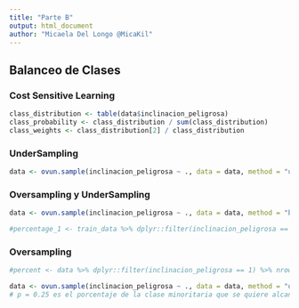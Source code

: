 ```yaml
---
title: "Parte B"
output: html_document
author: "Micaela Del Longo @MicaKil"
---
```


## Balanceo de Clases

### Cost Sensitive Learning

```r
class_distribution <- table(data$inclinacion_peligrosa)
class_probability <- class_distribution / sum(class_distribution)
class_weights <- class_distribution[2] / class_distribution
```

### UnderSampling

```r
data <- ovun.sample(inclinacion_peligrosa ~ ., data = data, method = "under")$data  # default p = 0.5
```

### Oversampling y UnderSampling

```r
data <- ovun.sample(inclinacion_peligrosa ~ ., data = data, method = "both")$data

#percentage_1 <- train_data %>% dplyr::filter(inclinacion_peligrosa == 1) %>% nrow() / nrow(train_data) * 100
```

### Oversampling

```r
#percent <- data %>% dplyr::filter(inclinacion_peligrosa == 1) %>% nrow() / nrow(data) * 100

data <- ovun.sample(inclinacion_peligrosa ~ ., data = data, method = "over", p = 0.25)$data
# p = 0.25 es el porcentaje de la clase minoritaria que se quiere alcanzar
```
